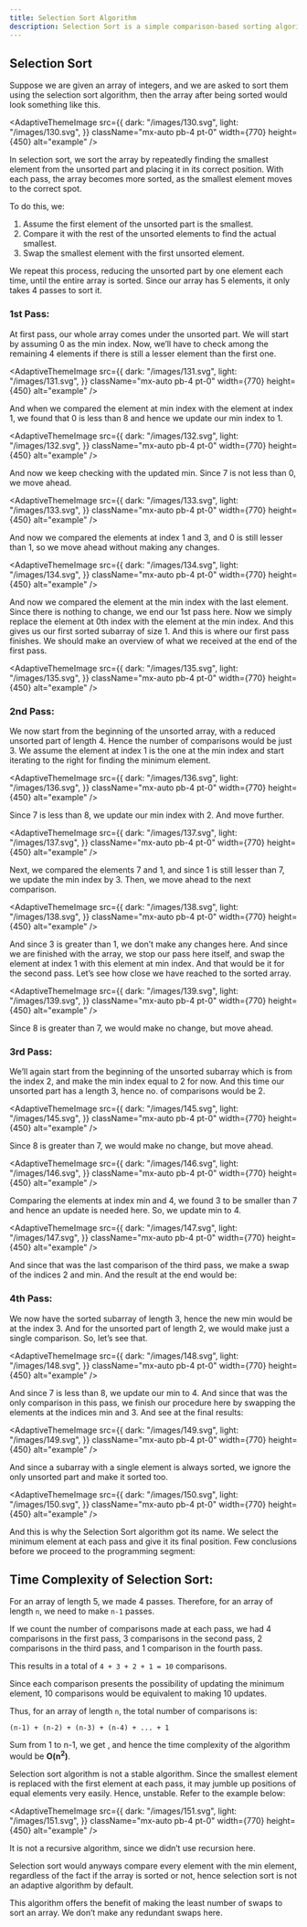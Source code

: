 ---
title: Selection Sort Algorithm
description: Selection Sort is a simple comparison-based sorting algorithm that repeatedly selects the smallest (or largest) element from the unsorted portion and swaps it with the first unsorted element. This process continues until the entire list is sorted.
---

## Selection Sort 

Suppose we are given an array of integers, and we are asked to sort them using the selection sort algorithm, then the array after being sorted would look something like this.

<AdaptiveThemeImage
  src={{
    dark: "/images/130.svg",
    light: "/images/130.svg",
  }}
  className="mx-auto pb-4 pt-0"
  width={770}
  height={450}
  alt="example"
/>

In selection sort, we sort the array by repeatedly finding the smallest element from the unsorted part and placing it in its correct position. With each pass, the array becomes more sorted, as the smallest element moves to the correct spot.

To do this, we:

1. Assume the first element of the unsorted part is the smallest.
2. Compare it with the rest of the unsorted elements to find the actual smallest.
3. Swap the smallest element with the first unsorted element.

We repeat this process, reducing the unsorted part by one element each time, until the entire array is sorted. Since our array has 5 elements, it only takes 4 passes to sort it.


### 1st Pass:

At first pass, our whole array comes under the unsorted part. We will start by assuming 0 as the min index. Now, we’ll have to check among the remaining 4 elements if there is still a lesser element than the first one.

<AdaptiveThemeImage
  src={{
    dark: "/images/131.svg",
    light: "/images/131.svg",
  }}
  className="mx-auto pb-4 pt-0"
  width={770}
  height={450}
  alt="example"
/>

And when we compared the element at min index with the element at index 1, we found that 0 is less than 8 and hence we update our min index to 1.

<AdaptiveThemeImage
  src={{
    dark: "/images/132.svg",
    light: "/images/132.svg",
  }}
  className="mx-auto pb-4 pt-0"
  width={770}
  height={450}
  alt="example"
/>

And now we keep checking with the updated min. Since 7 is not less than 0, we move ahead.

<AdaptiveThemeImage
  src={{
    dark: "/images/133.svg",
    light: "/images/133.svg",
  }}
  className="mx-auto pb-4 pt-0"
  width={770}
  height={450}
  alt="example"
/>

And now we compared the elements at index 1 and 3, and 0 is still lesser than 1, so we move ahead without making any changes.

<AdaptiveThemeImage
  src={{
    dark: "/images/134.svg",
    light: "/images/134.svg",
  }}
  className="mx-auto pb-4 pt-0"
  width={770}
  height={450}
  alt="example"
/>

And now we compared the element at the min index with the last element. Since there is nothing to change, we end our 1st pass here. Now we simply replace the element at 0th index with the element at the min index. And this gives us our first sorted subarray of size 1. And this is where our first pass finishes. We should make an overview of what we received at the end of the first pass.

<AdaptiveThemeImage
  src={{
    dark: "/images/135.svg",
    light: "/images/135.svg",
  }}
  className="mx-auto pb-4 pt-0"
  width={770}
  height={450}
  alt="example"
/>

### 2nd Pass:

We now start from the beginning of the unsorted array, with a reduced unsorted part of length 4. Hence the number of comparisons would be just 3. We assume the element at index 1 is the one at the min index and start iterating to the right for finding the minimum element.

<AdaptiveThemeImage
  src={{
    dark: "/images/136.svg",
    light: "/images/136.svg",
  }}
  className="mx-auto pb-4 pt-0"
  width={770}
  height={450}
  alt="example"
/>

Since 7 is less than 8, we update our min index with 2. And move further.

<AdaptiveThemeImage
  src={{
    dark: "/images/137.svg",
    light: "/images/137.svg",
  }}
  className="mx-auto pb-4 pt-0"
  width={770}
  height={450}
  alt="example"
/>

Next, we compared the elements 7 and 1, and since 1 is still lesser than 7, we update the min index by 3. Then, we move ahead to the next comparison.

<AdaptiveThemeImage
  src={{
    dark: "/images/138.svg",
    light: "/images/138.svg",
  }}
  className="mx-auto pb-4 pt-0"
  width={770}
  height={450}
  alt="example"
/>

And since 3 is greater than 1, we don’t make any changes here. And since we are finished with the array, we stop our pass here itself, and swap the element at index 1 with this element at min index. And that would be it for the second pass. Let’s see how close we have reached to the sorted array.

<AdaptiveThemeImage
  src={{
    dark: "/images/139.svg",
    light: "/images/139.svg",
  }}
  className="mx-auto pb-4 pt-0"
  width={770}
  height={450}
  alt="example"
/>

Since 8 is greater than 7, we would make no change, but move ahead.

### 3rd Pass:
We’ll again start from the beginning of the unsorted subarray which is from the index 2, and make the min index equal to 2 for now. And this time our unsorted part has a length 3, hence no. of comparisons would be 2. 

<AdaptiveThemeImage
  src={{
    dark: "/images/145.svg",
    light: "/images/145.svg",
  }}
  className="mx-auto pb-4 pt-0"
  width={770}
  height={450}
  alt="example"
/>

Since 8 is greater than 7, we would make no change, but move ahead.

<AdaptiveThemeImage
  src={{
    dark: "/images/146.svg",
    light: "/images/146.svg",
  }}
  className="mx-auto pb-4 pt-0"
  width={770}
  height={450}
  alt="example"
/>

Comparing the elements at index min and 4, we found 3 to be smaller than 7 and hence an update is needed here. So, we update min to 4.

<AdaptiveThemeImage
  src={{
    dark: "/images/147.svg",
    light: "/images/147.svg",
  }}
  className="mx-auto pb-4 pt-0"
  width={770}
  height={450}
  alt="example"
/>

And since that was the last comparison of the third pass, we make a swap of the indices 2 and min. And the result at the end would be:

### 4th Pass:
We now have the sorted subarray of length 3, hence the new min would be at the index 3. And for the unsorted part of length 2, we would make just a single comparison. So, let’s see that.

<AdaptiveThemeImage
  src={{
    dark: "/images/148.svg",
    light: "/images/148.svg",
  }}
  className="mx-auto pb-4 pt-0"
  width={770}
  height={450}
  alt="example"
/>

And since 7 is less than 8, we update our min to 4. And since that was the only comparison in this pass, we finish our procedure here by swapping the elements at the indices min and 3. And see at the final results:

<AdaptiveThemeImage
  src={{
    dark: "/images/149.svg",
    light: "/images/149.svg",
  }}
  className="mx-auto pb-4 pt-0"
  width={770}
  height={450}
  alt="example"
/>

And since a subarray with a single element is always sorted, we ignore the only unsorted part and make it sorted too.

<AdaptiveThemeImage
  src={{
    dark: "/images/150.svg",
    light: "/images/150.svg",
  }}
  className="mx-auto pb-4 pt-0"
  width={770}
  height={450}
  alt="example"
/>

And this is why the Selection Sort algorithm got its name. We select the minimum element at each pass and give it its final position. Few conclusions before we proceed to the programming segment:

## Time Complexity of Selection Sort:

For an array of length 5, we made 4 passes. Therefore, for an array of length `n`, we need to make `n-1` passes.

If we count the number of comparisons made at each pass, we had 4 comparisons in the first pass, 3 comparisons in the second pass, 2 comparisons in the third pass, and 1 comparison in the fourth pass.

This results in a total of `4 + 3 + 2 + 1 = 10` comparisons.

Since each comparison presents the possibility of updating the minimum element, 10 comparisons would be equivalent to making 10 updates.

Thus, for an array of length `n`, the total number of comparisons is:

```
(n-1) + (n-2) + (n-3) + (n-4) + ... + 1
```

Sum from 1 to n-1, we get , and hence the time complexity of the algorithm would be **O(n<sup>2</sup>)**.

Selection sort algorithm is not a stable algorithm. Since the smallest element is replaced with the first element at each pass, it may jumble up positions of equal elements very easily. Hence, unstable. Refer to the example below:

<AdaptiveThemeImage
  src={{
    dark: "/images/151.svg",
    light: "/images/151.svg",
  }}
  className="mx-auto pb-4 pt-0"
  width={770}
  height={450}
  alt="example"
/>

It is not a recursive algorithm, since we didn’t use recursion here.

Selection sort would anyways compare every element with the min element, regardless of the fact if the array is sorted or not, hence selection sort is not an adaptive algorithm by default.

This algorithm offers the benefit of making the least number of swaps to sort an array. We don’t make any redundant swaps here.